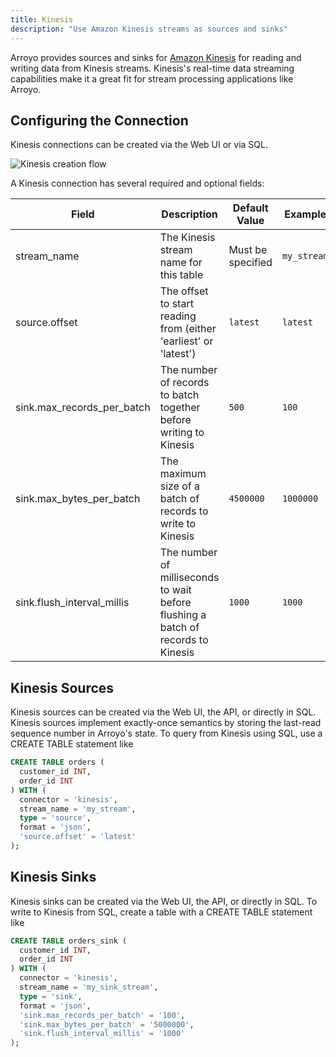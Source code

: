 ```yaml
---
title: Kinesis
description: "Use Amazon Kinesis streams as sources and sinks"
---
```


Arroyo provides sources and sinks for [Amazon Kinesis](https://aws.amazon.com/kinesis/) for reading and writing data from Kinesis streams.
Kinesis's real-time data streaming capabilities make it a great fit for stream processing applications like Arroyo.

## Configuring the Connection

Kinesis connections can be created via the Web UI or via SQL.

<img
src="/images/kinesis_connector.png"
alt="Kinesis creation flow"
/>

A Kinesis connection has several required and optional fields:

| Field                                     | Description                                                               | Default Value    | Example     |
| -----------------------------------| -------------------------------------------------------------------------------- | -----------------| ----------- |
| stream_name                        | The Kinesis stream name for this table                                           | Must be specified| `my_stream` |
| source.offset                      | The offset to start reading from (either 'earliest' or 'latest')                 | `latest`         | `latest`    |
| sink.max_records_per_batch         | The number of records to batch together before writing to Kinesis                | `500`            | `100`       |
| sink.max_bytes_per_batch           | The maximum size of a batch of records to write to Kinesis                       | `4500000`        | `1000000`   |
| sink.flush_interval_millis         | The number of milliseconds to wait before flushing a batch of records to Kinesis | `1000`           | `1000`      |

## Kinesis Sources

Kinesis sources can be created via the Web UI, the API, or directly in SQL. 
Kinesis sources implement exactly-once semantics by storing the last-read sequence number in Arroyo's state.
To query from Kinesis using SQL, use a CREATE TABLE statement like
```sql
CREATE TABLE orders (
  customer_id INT,
  order_id INT
) WITH (
  connector = 'kinesis',
  stream_name = 'my_stream',
  type = 'source',
  format = 'json',
  'source.offset' = 'latest'
);
```

## Kinesis Sinks

Kinesis sinks can be created via the Web UI, the API, or directly in SQL.
To write to Kinesis from SQL, create a table with a CREATE TABLE statement like
```sql
CREATE TABLE orders_sink (
  customer_id INT,
  order_id INT
) WITH (
  connector = 'kinesis',
  stream_name = 'my_sink_stream',
  type = 'sink',
  format = 'json',
  'sink.max_records_per_batch' = '100',
  'sink.max_bytes_per_batch' = '5000000',
  'sink.flush_interval_millis' = '1000'
);
```